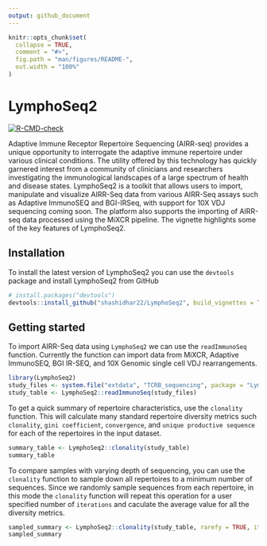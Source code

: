 ```yaml
---
output: github_document
---
```


<!-- README.md is generated from README.Rmd. Please edit that file -->

```r
knitr::opts_chunk$set(
  collapse = TRUE,
  comment = "#>",
  fig.path = "man/figures/README-",
  out.width = "100%"
)
```

# LymphoSeq2

<!-- badges: start -->
[![R-CMD-check](https://github.com/shashidhar22/LymphoSeq2/workflows/R-CMD-check/badge.svg)](https://github.com/shashidhar22/LymphoSeq2/actions)
<!-- badges: end -->

Adaptive Immune Receptor Repertoire Sequencing (AIRR-seq) provides a unique opportunity to interrogate the adaptive
immune repertoire under various clinical conditions. The utility offered by this technology has quickly garnered interest
from a community of clinicians and researchers investigating the immunological landscapes of a large spectrum of health
and disease states. LymphoSeq2 is a toolkit that allows users to import, manipulate and visualize AIRR-Seq data from various 
AIRR-Seq assays such as Adaptive ImmunoSEQ and BGI-IRSeq, with support for 10X VDJ sequencing coming soon. The platform 
also supports the importing of AIRR-seq data processed using the MiXCR pipeline. The vignette highlights some of the key features of LymphoSeq2.

## Installation

To install the latest version of LymphoSeq2 you can use the `devtools` package and install LymphoSeq2 from GitHub
``` r
# install.packages("devtools")
devtools::install_github("shashidhar22/LymphoSeq2", build_vignettes = TRUE)
```

## Getting started

To import AIRR-Seq data using `LymphoSeq2` we can use the `readImmunoSeq` function. Currently the function can import data from MiXCR, Adaptive ImmunoSEQ, BGI IR-SEQ, and 10X Genomic single cell VDJ rearrangements. 

```r
library(LymphoSeq2)
study_files <- system.file("extdata", "TCRB_sequencing", package = "LymphoSeq2") 
study_table <- LymphoSeq2::readImmunoSeq(study_files)

```

To get a quick summary of repertoire characteristics, use the `clonality` function. This will calculate many standard repertoire diversity metrics such `clonality`, `gini coefficient`, `convergence`, and `unique productive sequence` for each of the repertoires in the input dataset.

```r
summary_table <- LymphoSeq2::clonality(study_table)
summary_table
```

To compare samples with varying depth of sequencing, you can use the `clonality` function to sample down all repertoires to a minimum number of sequences. Since we randomly sample sequences from each repertoire, in this mode the `clonality` function will repeat this operation for a user specified number of `iterations` and caculate the average value for all the diversity metrics.

```r
sampled_summary <- LymphoSeq2::clonality(study_table, rarefy = TRUE, iterations = 5, min_count = 1000)
sampled_summary
```
